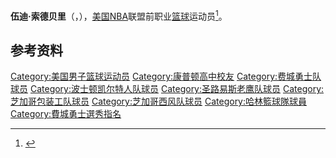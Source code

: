 {{noteTA|G1=NBA}}
{{Infobox NBA Player
| name         = 伍迪·索德贝里<br/>{{lang|en|Woody Sauldsberry}}
| number       = 14,21,35,18
| position     = 大前锋，中锋     
| birth_date   = {{Birth date|1934|7|11}}
| birth_place  = 
| nationality  = {{USA}}
| height_ft    = 6 
| height_in    = 7
| weight_lb    = 220
| highschool   = Compton Union in Los Angeles, California 
| college      = Texas Southern University 
| draft =
| draft_year   = 1957
| draft_round  = 8
| draft_pick   = 5
| draft_team   = [[费城勇士|费城勇士]]
| career_start = 1955
| career_end   = 1966
| teams        = <!-- 效力過球隊 -->
| coach        = <!-- 執教過球隊 -->
| highlights   = <!-- 生涯焦點與獲得獎項 -->
| stat1label   = 
| stat1value   = 
| stat2label   = 
| stat2value   = 
| stat3label   = 
| stat3value   = 
| letter       = 
| bbr          = 
| profile      = 
| HOF          = <!-- 名人堂 -->
| HOF_player   = <!-- 球員名人堂 -->
| HOF_coach    = <!-- 教練名人堂 -->
}}

'''伍迪·索德贝里'''（{{lang-en|'''Woody Sauldsberry'''}}，{{Bd|1934年|7月11日|2007年|9月3日}}），[[美国|美国]][[NBA|NBA]]联盟前职业[[篮球|篮球]]运动员<ref>{{Cite web|url=http://www.basketball-reference.com/players/s/sauldwo01.html|title=伍迪·索德贝里|accessdate=2016年4月18日|author=|date=|publisher=|archive-date=2020年10月2日|archive-url=https://web.archive.org/web/20201002005904/https://www.basketball-reference.com/players/s/sauldwo01.html|dead-url=no}}</ref>。

== 参考资料 ==
{{reflist}}

{{Basketball-player-stub}}
{{Boston Celtics 1965-66 NBA champions}}

{{Authority control}}
{{DEFAULTSORT:Sauldsberry, Woody}}
[[Category:美国男子篮球运动员|Category:美国男子篮球运动员]]
[[Category:康普顿高中校友|Category:康普顿高中校友]]
[[Category:费城勇士队球员|Category:费城勇士队球员]]
[[Category:波士顿凯尔特人队球员|Category:波士顿凯尔特人队球员]]
[[Category:圣路易斯老鹰队球员|Category:圣路易斯老鹰队球员]]
[[Category:芝加哥包装工队球员|Category:芝加哥包装工队球员]]
[[Category:芝加哥西风队球员|Category:芝加哥西风队球员]]
[[Category:哈林籃球隊球員|Category:哈林籃球隊球員]]
[[Category:費城勇士選秀指名|Category:費城勇士選秀指名]]